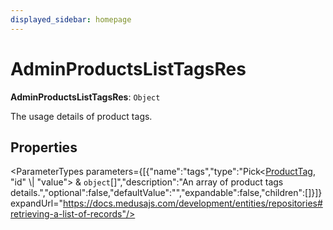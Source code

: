 ```yaml
---
displayed_sidebar: homepage
---
```



# AdminProductsListTagsRes

 **AdminProductsListTagsRes**: `Object`

The usage details of product tags.

## Properties

<ParameterTypes parameters={[{"name":"tags","type":"Pick&#60;[ProductTag](../../entities/classes/entities.ProductTag.mdx), \"id\" \\| \"value\"&#62; & `object`[]","description":"An array of product tags details.","optional":false,"defaultValue":"","expandable":false,"children":[]}]} expandUrl="https://docs.medusajs.com/development/entities/repositories#retrieving-a-list-of-records"/>
